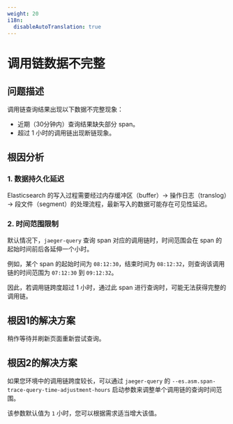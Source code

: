 ```yaml
---
weight: 20
i18n:
  disableAutoTranslation: true
---
```


# 调用链数据不完整

## 问题描述

调用链查询结果出现以下数据不完整现象：

- 近期（30分钟内）查询结果缺失部分 span。
- 超过 1 小时的调用链出现断链现象。

## 根因分析

### 1. 数据持久化延迟

Elasticsearch 的写入过程需要经过内存缓冲区（buffer）→ 操作日志（translog）→ 段文件（segment）的处理流程，最新写入的数据可能存在可见性延迟。

### 2. 时间范围限制

默认情况下，`jaeger-query` 查询 span 对应的调用链时，时间范围会在 span 的起始时间前后各延伸一个小时。

例如，某个 span 的起始时间为 `08:12:30`，结束时间为 `08:12:32`，则查询该调用链的时间范围为 `07:12:30` 到 `09:12:32`。

因此，若调用链跨度超过 1 小时，通过此 span 进行查询时，可能无法获得完整的调用链。

## 根因1的解决方案

稍作等待并刷新页面重新尝试查询。

## 根因2的解决方案

如果您环境中的调用链跨度较长，可以通过 `jaeger-query` 的 `--es.asm.span-trace-query-time-adjustment-hours` 启动参数来调整单个调用链的查询时间范围。

该参数默认值为 `1` 小时，您可以根据需求适当增大该值。